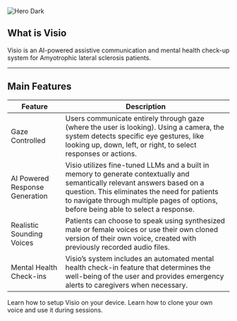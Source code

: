 <img alt="Hero Dark" classname="hidden dark:block" src="/images/hero-dark.svg" />

## What is Visio

Visio is an AI-powered assistive communication and mental health check-up system for Amyotrophic lateral sclerosis patients.

***

## Main Features

| Feature                        | Description                                                                                                                                                                                                                                                       |
| ------------------------------ | ----------------------------------------------------------------------------------------------------------------------------------------------------------------------------------------------------------------------------------------------------------------- |
| Gaze Controlled                | Users communicate entirely through gaze (where the user is looking). Using a camera, the system detects specific eye gestures, like looking up, down, left, or right, to select responses or actions.                                                             |
| AI Powered Response Generation | Visio utilizes fine-tuned LLMs and a built in memory to generate contextually and semantically relevant answers based on a question. This eliminates the need for patients to navigate through multiple pages of options, before being able to select a response. |
| Realistic Sounding Voices      | Patients can choose to speak using synthesized male or female voices or use their own cloned version of their own voice, created with previously recorded audio files.                                                                                            |
| Mental Health Check-ins        | Visio’s system includes an automated mental health check-in feature that determines the well-being of the user and provides emergency alerts to caregivers when necessary.                                                                                        |

<CardGroup cols={2}>
  <Card title="Getting Started" icon="palette" href="https://mintlify.com/docs/settings/global">
    Learn how to setup Visio on your device.
  </Card>

  <Card title="Setting Up Custom Voices" icon="code" href="https://mintlify.com/docs/api-playground/openapi">
    Learn how to clone your own voice and use it during sessions.
  </Card>
</CardGroup>